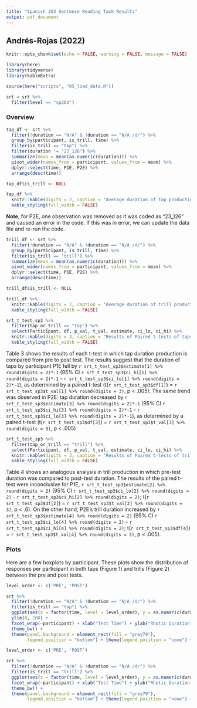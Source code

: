 ```yaml
---
title: "Spanish 203 Sentence Reading Task Results"
output: pdf_document
---
```

##  Andrés-Rojas (2022)
```r
knitr::opts_chunk$set(echo = FALSE, warning = FALSE, message = FALSE)
```


```r
library(here)
library(tidyverse)
library(kableExtra)

source(here("scripts", "05_load_data.R"))

srt = srt %>% 
  filter(level == "sp203")
```

### Overview

```r
tap_df <- srt %>% 
  filter(!duration == "N/A" & !duration == "N/A /d/") %>% 
  group_by(participant, is_trill, time) %>% 
  filter(is_trill == "tap") %>% 
  filter(duration != "23_126") %>% 
  summarize(mean = mean(as.numeric(duration))) %>% 
  pivot_wider(names_from = participant, values_from = mean) %>% 
  dplyr::select(time, P1E, P2E) %>% 
  arrange(desc(time)) 

tap_df$is_trill <- NULL

tap_df %>% 
  knitr::kable(digits = 2, caption = "Average duration of tap productions during pre and post-tests per participant") %>% 
  kable_styling(full_width = FALSE)


```

**Note**, for P2E, one observation was removed as it was coded as "23_126" and caused an error in the code. 
If this was in error, we can update the data file and re-run the code.

```r

trill_df <- srt %>% 
  filter(!duration == "N/A" & !duration == "N/A /d/") %>% 
  group_by(participant, is_trill, time) %>% 
  filter(is_trill == "trill") %>% 
  summarize(mean = mean(as.numeric(duration))) %>% 
  pivot_wider(names_from = participant, values_from = mean) %>%
  dplyr::select(time, P1E, P2E) %>% 
  arrange(desc(time))

trill_df$is_trill <- NULL

trill_df %>% 
  knitr::kable(digits = 2, caption = "Average duration of trill productions during pre and post-tests per participant") %>% 
  kable_styling(full_width = FALSE)

```


```r
srt_t_test_sp3 %>%
  filter(tap_or_trill == "tap") %>% 
  select(Participant, df, p_val, t_val, estimate, ci_lo, ci_hi) %>% 
  knitr::kable(digits = 3, caption = "Results of Paired t-tests of taps comparing duration during pre and post tests") %>% 
  kable_styling(full_width = FALSE)

```

Table 3 shows the results of each t-test in which tap duration production is compared from pre to post test. 
The results suggest that the duration of taps by participant P1E fell by 
`r srt_t_test_sp3$estimate[1] %>% round(digits = 2)*-1` (95% CI `r srt_t_test_sp3$ci_hi[1] %>% round(digits = 2)*-1` - `r srt_t_test_sp3$ci_lo[1] %>% round(digits = 2)*-1`), as determined by a paired t-test (t(`r srt_t_test_sp3$df[1]`) = `r srt_t_test_sp3$t_val[1] %>% round(digits = 3)`, p < .005).
The same trend was observed in P2E: tap duration decreased by `r srt_t_test_sp3$estimate[3] %>% round(digits = 2)*-1` (95% CI `r srt_t_test_sp3$ci_hi[3] %>% round(digits = 2)*-1` - `r srt_t_test_sp3$ci_lo[3] %>% round(digits = 2)*-1`), as determined by a paired t-test (t(`r srt_t_test_sp3$df[3]`) = `r srt_t_test_sp3$t_val[3] %>% round(digits = 3)`, p < .005)

```r
srt_t_test_sp3 %>%
  filter(tap_or_trill == "trill") %>% 
  select(Participant, df, p_val, t_val, estimate, ci_lo, ci_hi) %>% 
  knitr::kable(digits = 3, caption = "Results of Paired t-tests of trills comparing duration during pre and post tests") %>% 
  kable_styling(full_width = FALSE)

```

Table 4 shows an analogous analysis in trill production in which pre-test duration was compared to post-test duration. 
The results of the paired t-test were inconclusive for P1E, 
`r srt_t_test_sp3$estimate[2] %>% round(digits = 2)` (95% CI  `r srt_t_test_sp3$ci_lo[2] %>% round(digits = 2)` - `r srt_t_test_sp3$ci_hi[2] %>% round(digits = 2)`; t(`r srt_t_test_sp3$df[2]`) = `r srt_t_test_sp3$t_val[2] %>% round(digits = 3)`, p < .6).
On the other hand, P2E's trill duration increased by `r srt_t_test_sp3$estimate[4] %>% round(digits = 2)` (95% CI  `r srt_t_test_sp3$ci_lo[4] %>% round(digits = 2)` - `r srt_t_test_sp3$ci_hi[4] %>% round(digits = 2)`; t(`r srt_t_test_sp3$df[4]`) = `r srt_t_test_sp3$t_val[4] %>% round(digits = 3)`, p < .005).

### Plots

Here are a few boxplots by participant.
These plots show the distribution of responses per participant in both taps (Figure 1) and trills (Figure 2) between the pre and post tests. 


```r

level_order <- c('PRE', 'POST')

srt %>% 
  filter(!duration == "N/A" & !duration == "N/A /d/") %>%
  filter(is_trill == "tap") %>% 
  ggplot(aes(x = factor(time, level = level_order), y = as.numeric(duration), color = is_trill)) + geom_boxplot(fill = "deepskyblue4", color = "black", outlier.size = 0) + 
  ylim(0, 100) + 
  facet_wrap(~participant) + xlab("Test Time") + ylab("Rhotic Duration (ms)") +
  theme_bw() +
  theme(panel.background = element_rect(fill = "grey79"),
        legend.position = "bottom") + theme(legend.position = "none") + ggtitle("Figure 1: Productions of taps per participant during the pre and post test")
```

```r


level_order <- c('PRE', 'POST')

srt %>% 
  filter(!duration == "N/A" & !duration == "N/A /d/") %>%
  filter(is_trill == "trill") %>% 
  ggplot(aes(x = factor(time, level = level_order), y = as.numeric(duration), color = is_trill)) + geom_boxplot(fill = "deepskyblue4", color = "black", outlier.size = 0) + 
  facet_wrap(~participant) + xlab("Test Time") + ylab("Rhotic Duration (ms)") +
  theme_bw() +
  theme(panel.background = element_rect(fill = "grey79"),
        legend.position = "bottom") + theme(legend.position = "none") + ggtitle("Figure 2: Productions of trills per participant during the pre and post test")
```
